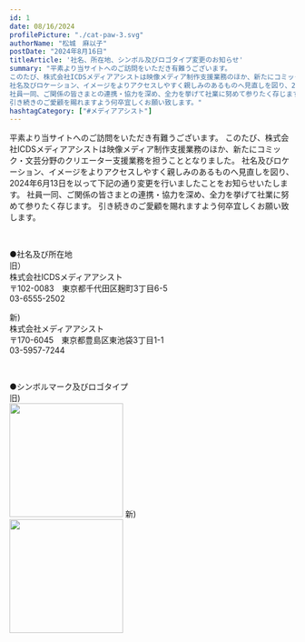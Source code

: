 ```yaml
---
id: 1
date: 08/16/2024
profilePicture: "./cat-paw-3.svg"
authorName: "松城　麻以子"
postDate: "2024年8月16日"
titleArticle: '社名、所在地、シンボル及びロゴタイプ変更のお知らせ'
summary: "平素より当サイトへのご訪問をいただき有難うございます。
このたび、株式会社ICDSメディアアシストは映像メディア制作支援業務のほか、新たにコミック・文芸分野のクリエーター支援業務を担うこととなりました。
社名及びロケーション、イメージをよりアクセスしやすく親しみのあるものへ見直しを図り、2024年6月13日を以って下記の通り変更を行いましたことをお知らせいたします。
社員一同、ご関係の皆さまとの連携・協力を深め、全力を挙げて社業に努めて参りたく存じます。
引き続きのご愛顧を賜れますよう何卒宜しくお願い致します。"
hashtagCategory: ["#メディアアシスト"]
---
```

平素より当サイトへのご訪問をいただき有難うございます。
このたび、株式会社ICDSメディアアシストは映像メディア制作支援業務のほか、新たにコミック・文芸分野のクリエーター支援業務を担うこととなりました。
社名及びロケーション、イメージをよりアクセスしやすく親しみのあるものへ見直しを図り、2024年6月13日を以って下記の通り変更を行いましたことをお知らせいたします。
社員一同、ご関係の皆さまとの連携・協力を深め、全力を挙げて社業に努めて参りたく存じます。
引き続きのご愛顧を賜れますよう何卒宜しくお願い致します。

&nbsp;

 ●社名及び所在地  
旧）  
株式会社ICDSメディアアシスト  
〒102-0083　東京都千代田区麹町3丁目6-5  
03-6555-2502  

新)  
株式会社メディアアシスト  
〒170-6045　東京都豊島区東池袋3丁目1-1  
03-5957-7244  

&nbsp;

●シンボルマーク及びロゴタイプ  
旧)  
<img src="../icds-media-assist-logo.png" width="200" />
新)  
<img src="../media-assist-new-logo.png" width="200" />
